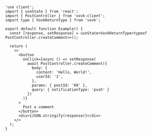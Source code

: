 ```tsx
'use client';
import { useState } from 'react';
import { PostController } from 'vovk-client';
import type { VovkReturnType } from 'vovk';

export default function Example() {
  const [response, setResponse] = useState<VovkReturnType<typeof PostController.createComment>>();

  return (
    <>
      <button
        onClick={async () => setResponse(
          await PostController.createComment({
            body: { 
              content: 'Hello, World!', 
              userId: '1', 
            },
            params: { postId: '69' },
            query: { notificationType: 'push' }
          })
        )}
      >
        Post a comment
      </button>
      <div>{JSON.stringify(response)}</div>
    </>
  );
}
```